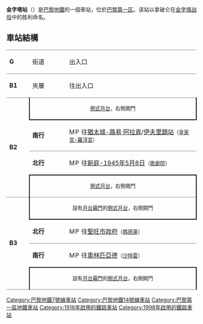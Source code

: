 {{unreferenced|time=2013-12-15T08:01:36+00:00}}
{{Station Infobox
|Station Name=金字塔站<br/>Pyramides
|Image       =Metro de Paris - Ligne 7 - Pyramides 01.jpg
|ImageTitle  =金字塔站7号线月台
|Number      =0108
|Location    =[[巴黎第一区|巴黎第一区]]
|Coord       =
|Line        =[[Image:Paris_m_7_jms.svg|16x16px]][[Image:Paris_Metro_14.svg|16x16px]]
|Platform    =
|Exit        =13
|Time        =1916年7月1日[[Image:Paris_m_7_jms.svg|16x16px]]<br/>1998年10月15日[[Image:Paris_Metro_14.svg|16x16px]]
|Time First  =
|Time Last   =
}}
'''金字塔站'''（{{lang-fr|Pyramides}}）是[[巴黎地鐵|巴黎地鐵]]的一個車站，位於[[巴黎第一区|巴黎第一区]]。该站以拿破仑在[[金字塔战役|金字塔战役]]中的胜利命名。
== 車站結構 ==
{| border=0 cellspacing=0 cellpadding=3
|style="border-top:solid 1px gray;" width=50 valign=top|'''G'''
|style="border-top:solid 1px gray;" width=100 valign=top|街道
|style="border-top:solid 1px gray;" width=400 valign=top|出入口
|-
|style="border-top:solid 1px gray;" width=50 valign=top|'''B1'''
|style="border-top:solid 1px gray;" width=100 valign=top|夾層
|style="border-top:solid 1px gray;" width=400 valign=top|往出入口
|-
|style="border-top:solid 1px gray;border-bottom:solid 1px gray;" width=50 rowspan=4 valign=top|'''B2'''
|style="border-top:solid 1px gray;border-right:solid 2px black;border-left:solid 2px black;border-bottom:solid 2px black;" colspan=2|<center><small>[[側式月台|側式月台]]，右側開門</small></center>
|-
|style="border-bottom:solid 1px gray;" width=100|'''南行'''
|style="border-bottom:solid 1px gray;" width=390|{{arrow|L}} [[File:Metro-M.svg|16x16px]][[File:Paris_m_7_jms.svg|16x16px]]往[[猶太城-路易·阿拉貢站|猶太城-路易·阿拉貢]]/[[伊夫里鎮站|伊夫里鎮站]]<small>（[[皇家宮-羅浮宮站|皇家宮-羅浮宮]]）</small>
|-
|'''北行'''
|{{arrow|R}} [[File:Metro-M.svg|16x16px]][[File:Paris_m_7_jms.svg|16x16px]]往[[新庭-1945年5月8日站|新庭-1945年5月8日]]<small>（[[歌劇院站_(巴黎地鐵)|歌劇院]]）</small>
|-
|style="border-top:solid 2px black;border-right:solid 2px black;border-left:solid 2px black;border-bottom:solid 1px gray;" colspan=2|<center><small>[[側式月台|側式月台]]，右側開門</small></center>
|-
|style="border-bottom:solid 1px gray;" width=50 rowspan=4 valign=top|'''B3'''
|style="border-right:solid 2px black;border-left:solid 2px black;border-bottom:solid 2px black;" colspan=2|<center><small>設有[[月台幕門|月台幕門]]的[[側式月台|側式月台]]，右側開門</small></center>
|-
|style="border-bottom:solid 1px gray;" width=100|'''北行'''
|style="border-bottom:solid 1px gray;" width=390|{{arrow|L}} [[File:Metro-M.svg|16x16px]][[File:Paris_Metro_14.svg|16x16px]]往[[聖旺市政府站|聖旺市政府]]<small>（[[瑪德蓮站|瑪德蓮]]）</small>
|-
|'''南行'''
|{{arrow|R}} [[File:Metro-M.svg|16x16px]][[File:Paris_Metro_14.svg|16x16px]]往[[奧林匹亞德站|奧林匹亞德]]<small>（[[沙特雷站|沙特雷]]）</small>
|-
|style="border-top:solid 2px black;border-right:solid 2px black;border-left:solid 2px black;border-bottom:solid 1px gray;" colspan=2|<center><small>設有[[月台幕門|月台幕門]]的[[側式月台|側式月台]]，右側開門</small></center>
|}
{{巴黎地鐵7號線}}
{{巴黎地鐵14號線}}
{{DEFAULTSORT:Pyramides}}
[[Category:巴黎地鐵7號線車站|Category:巴黎地鐵7號線車站]]
[[Category:巴黎地鐵14號線車站|Category:巴黎地鐵14號線車站]]
[[Category:巴黎第一區地鐵車站|Category:巴黎第一區地鐵車站]]
[[Category:1916年啟用的鐵路車站|Category:1916年啟用的鐵路車站]]
[[Category:1998年啟用的鐵路車站|Category:1998年啟用的鐵路車站]]